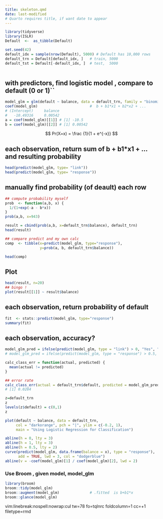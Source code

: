 ```yaml
---
title: skeleton.qmd
date: last-modified
# Quarto requires title, if want date to appear
---
```


```r
library(tidyverse)
library(ISLR)
Default  <-  as_tibble(Default)
```

```r

set.seed(42)
default_idx = sample(nrow(Default), 5000) # Default has 10,000 rows  
default_trn = Default[default_idx, ]   # train, 5000
default_tst = Default[-default_idx, ]  # test,  5000
 
```

## with predictors, find logistic model , compare to default (0 or 1)``
```r
model_glm = glm(default ~ balance, data = default_trn, family = "binomial")
coef(model_glm)                        #  b + b1*x1 + b2*x2 + ... 
# (Intercept)     balance 
#   -10.49316     0.00542 
a = coef(model_glm)[[1]] # [1] -10.5
b = coef(model_glm)[[2]] # [1] 0.00542
```


$$
Pr(X=x)  = \frac {1}{1 + e^{-x}}
$$

## each observation, return sum of b + b1*x1 + ... and resulting probability
```r
head(predict(model_glm, type= "link"))
head(predict(model_glm, type= "response"))
```

## manually find probability (of deault) each row
```r

## compute probability myself
prob  <- function(a,b, x) {
  1/(1+exp(-a - b*x))
}
prob(a,b, x=943)

result = cbind(prob(a,b, x=default_trn$balance), default_trn)
head(result)

## compare predict and my own calc
comp  <- tibble(x=predict(model_glm, type="response"), 
                y=prob(a, b, default_trn$balance))

head(comp)
```

## Plot
```r


head(result, n=20)
## bingo !
plot(result[[1]] ~ result$balance)
```

## each observation, return probability of default
```r
fit  <- stats::predict(model_glm, type="response")
summary(fit)
```

## each observation, accuracy?
```r
model_glm_pred = ifelse(predict(model_glm, type = "link") > 0, "Yes", "No")
# model_glm_pred = ifelse(predict(model_glm, type = "response") > 0.5, "Yes", "No")
```

```r
calc_class_err = function(actual, predicted) {
  mean(actual != predicted)
}

## error rate
calc_class_err(actual = default_trn$default, predicted = model_glm_pred)
# [1] 0.0284

```

```r
z=default_trn
z
levels(z$default) = c(0,1)
z

plot(default ~ balance, data = default_trn,
     col = "darkorange", pch = "|", ylim = c(-0.2, 1),
     main = "Using Logistic Regression for Classification")

abline(h = 0, lty = 3)
abline(h = 1, lty = 3)
abline(h = 0.5, lty = 2)
curve(predict(model_glm, data.frame(balance = x), type = "response"), 
      add = TRUE, lwd = 3, col = "dodgerblue")
abline(v = -coef(model_glm)[1] / coef(model_glm)[2], lwd = 2)
```


### Use Broom , given model, model_glm
```r
library(broom)
broom::tidy(model_glm)
broom::augment(model_glm)              # .fitted  is b+b1*x    
broom::glance(model_glm)
```



vim:linebreak:nospell:nowrap:cul tw=78 fo=tqlnrc foldcolumn=1 cc=+1
filetype=rmd
